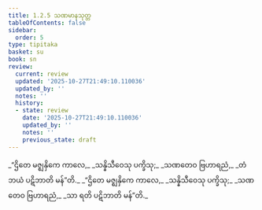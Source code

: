 ```yaml
---
title: 1.2.5 သဏမာနသုတ္တ
tableOfContents: false
sidebar:
  order: 5
type: tipitaka
basket: su
book: sn
review:
  current: review
  updated: '2025-10-27T21:49:10.110036'
  updated_by: ''
  notes: ''
  history:
  - state: review
    date: '2025-10-27T21:49:10.110036'
    updated_by: ''
    notes: ''
    previous_state: draft
---
```



<ReviewStatus review={frontmatter.review} showDetails={true} />

<HypothesisAnnotation frontmatter={frontmatter} />

<DynamicBreadcrumb />

<Division number="15" book="sn" e="ch" v="18" p="281">

<Paragraph number="51" type="verses" book="sn">
_“ဌိတေ မဇ္ဈနှိကေ ကာလေ,_  
_သန္နိသီဝေသု ပက္ခိသု;_  
_သဏတေဝ ဗြဟာရညံ,_  
_တံ ဘယံ ပဋိဘာတိ မန်”တိ._  

</Paragraph>

<Paragraph number="52" type="verses" book="sn">
_“ဌိတေ မဇ္ဈနှိကေ ကာလေ,_  
_သန္နိသီဝေသု ပက္ခိသု;_  
_သဏတေဝ ဗြဟာရညံ,_  
_သာ ရတိ ပဋိဘာတိ မန်”တိ._
</Paragraph>
</Division>